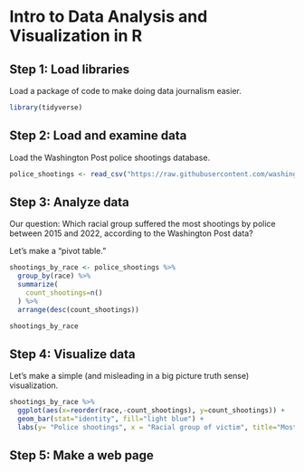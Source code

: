 # Intro to Data Analysis and Visualization in R 

## Step 1: Load libraries

Load a package of code to make doing data journalism easier. 

```r

library(tidyverse)
```

## Step 2: Load and examine data

Load the Washington Post police shootings database.

```r

police_shootings <- read_csv("https://raw.githubusercontent.com/washingtonpost/data-police-shootings/master/fatal-police-shootings-data.csv")

```

## Step 3: Analyze data

Our question: Which racial group suffered the most shootings by police between 2015 and 2022, according to the Washington Post data? 

Let's make a "pivot table."

```r
shootings_by_race <- police_shootings %>%
  group_by(race) %>%
  summarize(
    count_shootings=n()
  ) %>%
  arrange(desc(count_shootings))

shootings_by_race
```

## Step 4: Visualize data

Let's make a simple (and misleading in a big picture truth sense) visualization.

```r
shootings_by_race %>%
  ggplot(aes(x=reorder(race,-count_shootings), y=count_shootings)) +
  geom_bar(stat="identity", fill="light blue") +
  labs(y= "Police shootings", x = "Racial group of victim", title="Most people shot by police are white, analysis shows", subtitle="source: Washington Post police shootings data")

```


## Step 5: Make a web page

